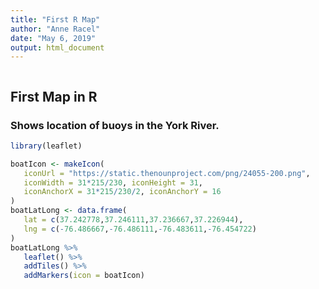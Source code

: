 ```yaml
---
title: "First R Map"
author: "Anne Racel"
date: "May 6, 2019"
output: html_document
---
```


```r
```

## First Map in R
### Shows location of buoys in the York River.

```r
library(leaflet)

boatIcon <- makeIcon(
   iconUrl = "https://static.thenounproject.com/png/24055-200.png",
   iconWidth = 31*215/230, iconHeight = 31,
   iconAnchorX = 31*215/230/2, iconAnchorY = 16
)
boatLatLong <- data.frame(
   lat = c(37.242778,37.246111,37.236667,37.226944),
   lng = c(-76.486667,-76.486111,-76.483611,-76.454722)
)
boatLatLong %>%
   leaflet() %>%
   addTiles() %>%
   addMarkers(icon = boatIcon)
```
